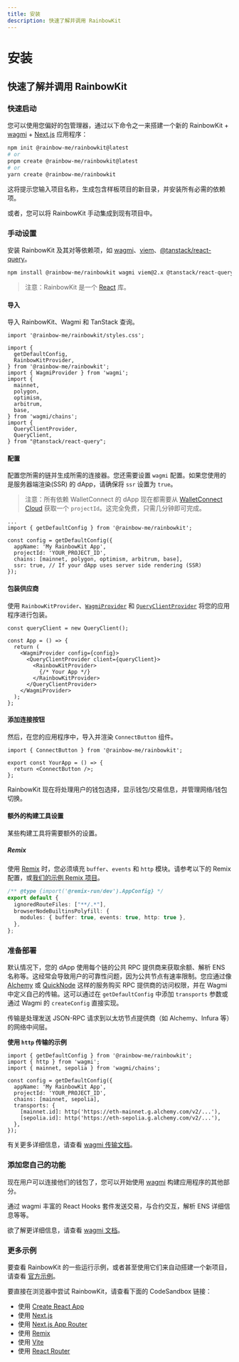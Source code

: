 ```yaml
---
title: 安装
description: 快速了解并调用 RainbowKit
---
```


# 安装

## 快速了解并调用 RainbowKit

### 快速启动

您可以使用您偏好的包管理器，通过以下命令之一来搭建一个新的 RainbowKit + [wagmi](https://wagmi.sh) + [Next.js](https://nextjs.org) 应用程序：

```bash
npm init @rainbow-me/rainbowkit@latest
# or
pnpm create @rainbow-me/rainbowkit@latest
# or
yarn create @rainbow-me/rainbowkit
```

这将提示您输入项目名称，生成包含样板项目的新目录，并安装所有必需的依赖项。

或者，您可以将 RainbowKit 手动集成到现有项目中。

### 手动设置

安装 RainbowKit 及其对等依赖项，如 [wagmi](https://wagmi.sh/)、[viem](https://viem.sh)、[@tanstack/react-query](https://tanstack.com/query/v5)。

```bash
npm install @rainbow-me/rainbowkit wagmi viem@2.x @tanstack/react-query
```

> 注意：RainbowKit 是一个 [React](https://reactjs.org/) 库。

#### 导入

导入 RainbowKit、Wagmi 和 TanStack 查询。

```tsx
import '@rainbow-me/rainbowkit/styles.css';

import {
  getDefaultConfig,
  RainbowKitProvider,
} from '@rainbow-me/rainbowkit';
import { WagmiProvider } from 'wagmi';
import {
  mainnet,
  polygon,
  optimism,
  arbitrum,
  base,
} from 'wagmi/chains';
import {
  QueryClientProvider,
  QueryClient,
} from "@tanstack/react-query";
```

#### 配置

配置您所需的链并生成所需的连接器。您还需要设置 `wagmi` 配置。如果您使用的是服务器端渲染(SSR) 的 dApp，请确保将 `ssr` 设置为 `true`。

> 注意：所有依赖 WalletConnect 的 dApp 现在都需要从 [WalletConnect Cloud](https://cloud.walletconnect.com/) 获取一个 `projectId`。这完全免费，只需几分钟即可完成。

```tsx line=4-99
...
import { getDefaultConfig } from '@rainbow-me/rainbowkit';

const config = getDefaultConfig({
  appName: 'My RainbowKit App',
  projectId: 'YOUR_PROJECT_ID',
  chains: [mainnet, polygon, optimism, arbitrum, base],
  ssr: true, // If your dApp uses server side rendering (SSR)
});
```

#### 包装供应商

使用 `RainbowKitProvider`、[`WagmiProvider`](https://wagmi.sh/react/api/WagmiProvider#wagmiprovider) 和 [`QueryClientProvider`](https://tanstack.com/query/v4/docs/framework/react/reference/QueryClientProvider) 将您的应用程序进行包装。

```tsx
const queryClient = new QueryClient();

const App = () => {
  return (
    <WagmiProvider config={config}>
      <QueryClientProvider client={queryClient}>
        <RainbowKitProvider>
          {/* Your App */}
        </RainbowKitProvider>
      </QueryClientProvider>
    </WagmiProvider>
  );
};
```

#### 添加连接按钮

然后，在您的应用程序中，导入并渲染 `ConnectButton` 组件。

```tsx
import { ConnectButton } from '@rainbow-me/rainbowkit';

export const YourApp = () => {
  return <ConnectButton />;
};
```

RainbowKit 现在将处理用户的钱包选择，显示钱包/交易信息，并管理网络/钱包切换。

#### 额外的构建工具设置

某些构建工具将需要额外的设置。

##### Remix

使用 [Remix](https://remix.run) 时，您必须填充 `buffer`、`events` 和 `http` 模块。请参考以下的 Remix 配置，或[我们的示例 Remix 项目](https://github.com/rainbow-me/rainbowkit/blob/main/examples/with-remix)。

```ts
/** @type {import('@remix-run/dev').AppConfig} */
export default {
  ignoredRouteFiles: ["**/.*"],
  browserNodeBuiltinsPolyfill: {
    modules: { buffer: true, events: true, http: true },
  },
};
```

### 准备部署

默认情况下，您的 dApp 使用每个链的公共 RPC 提供商来获取余额、解析 ENS 名称等。这经常会导致用户的可靠性问题，因为公共节点有速率限制。您应通过像 [Alchemy](https://www.alchemy.com/) 或 [QuickNode](https://www.quicknode.com/) 这样的服务购买 RPC 提供商的访问权限，并在 Wagmi 中定义自己的传输。这可以通过在 `getDefaultConfig` 中添加 `transports` 参数或通过 Wagmi 的 `createConfig` 直接实现。

传输是处理发送 JSON-RPC 请求到以太坊节点提供商（如 Alchemy、Infura 等）的网络中间层。

**使用 `http` 传输的示例**

```tsx
import { getDefaultConfig } from '@rainbow-me/rainbowkit';
import { http } from 'wagmi';
import { mainnet, sepolia } from 'wagmi/chains';

const config = getDefaultConfig({
  appName: 'My RainbowKit App',
  projectId: 'YOUR_PROJECT_ID',
  chains: [mainnet, sepolia],
  transports: {
    [mainnet.id]: http('https://eth-mainnet.g.alchemy.com/v2/...'),
    [sepolia.id]: http('https://eth-sepolia.g.alchemy.com/v2/...'),
  },
});
```

有关更多详细信息，请查看 [wagmi 传输文档](https://wagmi.sh/core/api/transports#transports)。

### 添加您自己的功能

现在用户可以连接他们的钱包了，您可以开始使用 [wagmi](https://wagmi.sh) 构建应用程序的其他部分。

通过 wagmi 丰富的 React Hooks 套件发送交易，与合约交互，解析 ENS 详细信息等等。

欲了解更详细信息，请查看 [wagmi 文档](https://wagmi.sh)。

### 更多示例

要查看 RainbowKit 的一些运行示例，或者甚至使用它们来自动搭建一个新项目，请查看 [官方示例](https://github.com/rainbow-me/rainbowkit/tree/main/examples)。

要直接在浏览器中尝试 RainbowKit，请查看下面的 CodeSandbox 链接：

- 使用 [Create React App](https://codesandbox.io/p/sandbox/github/rainbow-me/rainbowkit/tree/main/examples/with-create-react-app)
- 使用 [Next.js](https://codesandbox.io/p/sandbox/github/rainbow-me/rainbowkit/tree/main/examples/with-next)
- 使用 [Next.js App Router](https://codesandbox.io/p/sandbox/github/rainbow-me/rainbowkit/tree/main/examples/with-next-app)
- 使用 [Remix](https://codesandbox.io/p/sandbox/github/rainbow-me/rainbowkit/tree/main/examples/with-remix)
- 使用 [Vite](https://codesandbox.io/p/sandbox/github/rainbow-me/rainbowkit/tree/main/examples/with-vite)
- 使用 [React Router](https://codesandbox.io/p/sandbox/github/rainbow-me/rainbowkit/tree/main/examples/with-react-router)
